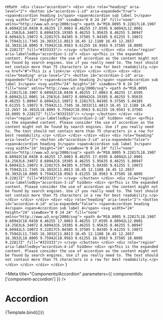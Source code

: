 
  return `
    <div class="accordion">
      <div>
        <div role="heading" aria-level="2">
          <button id="accordion-1-id" aria-expanded="true">
            <span>Accordion heading 1</span>
            <span>Accordion sub label 1</span>
            <svg width="24" height="24" viewBox="0 0 24 24" fill="none" xmlns="http://www.w3.org/2000/svg">
              <path d="M18.8095 9.22817L18.1907 8.60942C18.0438 8.46255 17.8063 8.46255 17.6595 8.60942L12.0001 14.2563L6.34072 8.60942C6.19385 8.46255 5.95635 8.46255 5.80947 8.60942L5.19072 9.22817C5.04385 9.37505 5.04385 9.61255 5.19072 9.75942L11.7345 16.3032C11.8813 16.45 12.1188 16.45 12.2657 16.3032L18.8095 9.75942C18.9563 9.61255 18.9563 9.37505 18.8095 9.22817Z" fill="#333333"/>
            </svg>
          </button>
        </div>
        <div role="region" aria-labelledby="accordion-1-id">
          <div>
            <p>This is the expanded content. Please consider the use of accordion as the content might not be found by search engines. Use if you really need to. The text should not contain more than 75 characters in a row for best readability.</p>
            <a href="#">This is a link</a>
          </div>
        </div>
      </div>
      <div>
        <div role="heading" aria-level="2">
          <button id="accordion-2-id" aria-expanded="false">
            <span>Accordion heading 2</span>
            <span>Accordion sub label 2</span>
            <svg width="24" height="24" viewBox="0 0 24 24" fill="none" xmlns="http://www.w3.org/2000/svg">
              <path d="M18.8095 9.22817L18.1907 8.60942C18.0438 8.46255 17.8063 8.46255 17.6595 8.60942L12.0001 14.2563L6.34072 8.60942C6.19385 8.46255 5.95635 8.46255 5.80947 8.60942L5.19072 9.22817C5.04385 9.37505 5.04385 9.61255 5.19072 9.75942L11.7345 16.3032C11.8813 16.45 12.1188 16.45 12.2657 16.3032L18.8095 9.75942C18.9563 9.61255 18.9563 9.37505 18.8095 9.22817Z" fill="#333333"/>
            </svg>
          </button>
        </div>
        <div role="region" aria-labelledby="accordion-2-id" hidden>
          <div>
            <p>This is the expanded content. Please consider the use of accordion as the content might not be found by search engines. Use if you really need to. The text should not contain more than 75 characters in a row for best readability.</p>
          </div>
        </div>
        </div>
      <div>
        <div role="heading" aria-level="2">
          <button id="accordion-3-id" aria-expanded="false">
            <span>Accordion heading 3</span>
            <span>Accordion sub label 3</span>
            <svg width="24" height="24" viewBox="0 0 24 24" fill="none" xmlns="http://www.w3.org/2000/svg">
              <path d="M18.8095 9.22817L18.1907 8.60942C18.0438 8.46255 17.8063 8.46255 17.6595 8.60942L12.0001 14.2563L6.34072 8.60942C6.19385 8.46255 5.95635 8.46255 5.80947 8.60942L5.19072 9.22817C5.04385 9.37505 5.04385 9.61255 5.19072 9.75942L11.7345 16.3032C11.8813 16.45 12.1188 16.45 12.2657 16.3032L18.8095 9.75942C18.9563 9.61255 18.9563 9.37505 18.8095 9.22817Z" fill="#333333"/>
            </svg>
          </button>
        </div>
        <div role="region" aria-labelledby="accordion-3-id" hidden>
          <div>
            <p>This is the expanded content. Please consider the use of accordion as the content might not be found by search engines. Use if you really need to. The text should not contain more than 75 characters in a row for best readability.</p>
          </div>
        </div>
        </div>
      <div>
        <div role="heading" aria-level="2">
          <button id="accordion-4-id" aria-expanded="false">
            <span>Accordion heading 4</span>
            <span>Accordion sub label 4</span>
            <svg width="24" height="24" viewBox="0 0 24 24" fill="none" xmlns="http://www.w3.org/2000/svg">
              <path d="M18.8095 9.22817L18.1907 8.60942C18.0438 8.46255 17.8063 8.46255 17.6595 8.60942L12.0001 14.2563L6.34072 8.60942C6.19385 8.46255 5.95635 8.46255 5.80947 8.60942L5.19072 9.22817C5.04385 9.37505 5.04385 9.61255 5.19072 9.75942L11.7345 16.3032C11.8813 16.45 12.1188 16.45 12.2657 16.3032L18.8095 9.75942C18.9563 9.61255 18.9563 9.37505 18.8095 9.22817Z" fill="#333333"/>
            </svg>
          </button>
        </div>
        <div role="region" aria-labelledby="accordion-4-id" hidden>
          <div>
            <p>This is the expanded content. Please consider the use of accordion as the content might not be found by search engines. Use if you really need to. The text should not contain more than 75 characters in a row for best readability.</p>
          </div>
        </div>
      </div>
    </div>`
}

<Meta
  title="Components/Accordion"
  parameters={{
    componentIds: ['component-accordion']
  }}
/>

# Accordion

<Story name="Accordion">
 {Template.bind({})}
</Story>

